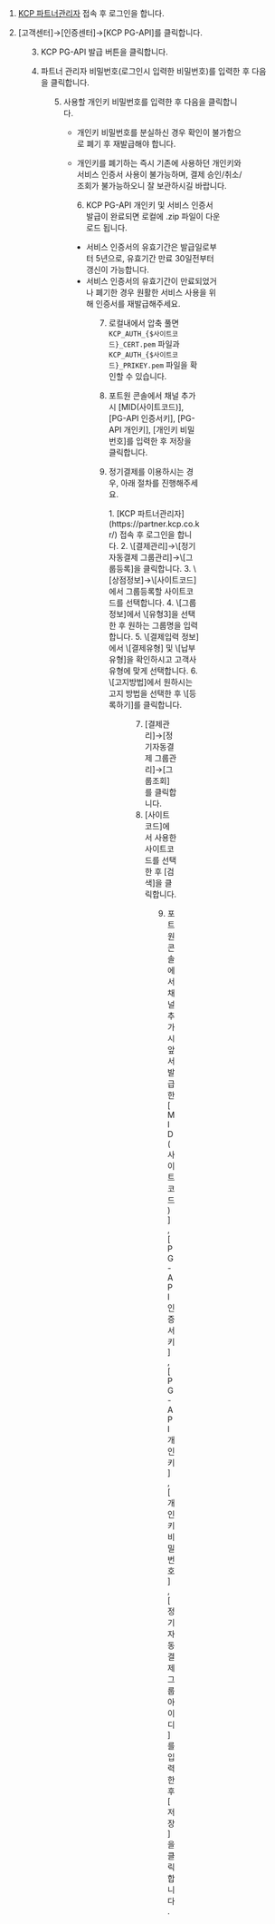 



1. [KCP 파트너관리자](https://partner.kcp.co.kr/) 접속 후 로그인을 합니다.

2. \[고객센터]→\[인증센터]→\[KCP PG-API]를 클릭합니다.

  <Figure src={image1} caption="NHN KCP 파트너관리자 내 [고객센터] - [PG-API 인증서] 예시 화면" />

3. KCP PG-API 발급 버튼을 클릭합니다.

4. 파트너 관리자 비밀번호(로그인시 입력한 비밀번호)를 입력한 후 다음을 클릭합니다.

  <Figure src={image2} caption="[PG-API 인증서] 발급시 [파트너 관리자 비밀번호 입력] 화면" />

5. 사용할 개인키 비밀번호를 입력한 후 다음을 클릭합니다.

    - 개인키 비밀번호를 분실하신 경우 확인이 불가함으로 폐기 후 재발급해야 합니다.

    - 개인키를 폐기하는 즉시 기존에 사용하던 개인키와 서비스 인증서 사용이 불가능하며,
    결제 승인/취소/조회가 불가능하오니 잘 보관하시길 바랍니다.

  <Figure src={image3} caption="[PG-API 인증서] 발급시 [개인키 비밀번호 등록] 화면" />

6. KCP PG-API 개인키 및 서비스 인증서 발급이 완료되면 로컬에 .zip 파일이 다운로드 됩니다.

  - 서비스 인증서의 유효기간은 발급일로부터 5년으로, 유효기간 만료 30일전부터 갱신이 가능합니다.
  - 서비스 인증서의 유효기간이 만료되었거나 폐기한 경우 원활한 서비스 사용을 위해 인증서를 재발급해주세요.

  <Figure src={image4} caption="[PG-API 인증서] 발급 완료 화면" />

7. 로컬내에서 압축 풀면 `KCP_AUTH_{$사이트코드}_CERT.pem` 파일과 `KCP_AUTH_{$사이트코드}_PRIKEY.pem` 파일을 확인할 수 있습니다.

8. 포트원 콘솔에서 채널 추가 시 \[MID(사이트코드)], \[PG-API 인증서키], \[PG-API 개인키], \[개인키 비밀번호]를
입력한 후 저장을 클릭합니다.

9. 정기결제를 이용하시는 경우, 아래 절차를 진행해주세요.

    <div class="[&_li]:list-latin">
      1. [KCP 파트너관리자](https://partner.kcp.co.kr/) 접속 후 로그인을 합니다.
      2. \[결제관리]→\[정기자동결제 그룹관리]→\[그룹등록]을 클릭합니다.
      3. \[상점정보]→\[사이트코드]에서 그룹등록할 사이트코드를 선택합니다.
      4. \[그룹정보]에서 \[유형3]을 선택한 후 원하는 그룹명을 입력합니다.
      5. \[결제입력 정보]에서 \[결제유형] 및 \[납부유형]을 확인하시고 고객사 유형에 맞게 선택합니다.
      6. \[고지방법]에서 원하시는 고지 방법을 선택한 후 \[등록하기]를 클릭합니다.

      <Figure src={image5} caption="KCP 파트너관리자 내 관리용 그룹등록 화면" />

      7. \[결제관리]→\[정기자동결제 그룹관리]→\[그룹조회]를 클릭합니다.
      8. \[사이트코드]에서 사용한 사이트코드를 선택한 후 \[검색]을 클릭합니다.

      <Figure src={image6} caption="KCP 파트너관리자 내 관리용 그룹조회 화면" />

      9. 포트원 콘솔에서 채널 추가 시 앞서 발급한  \[MID(사이트코드)], \[PG-API 인증서키], \[PG-API 개인키],
      \[개인키 비밀번호], \[정기자동결제 그룹아이디]를 입력한 후 \[저장]을 클릭합니다.
    </div>
